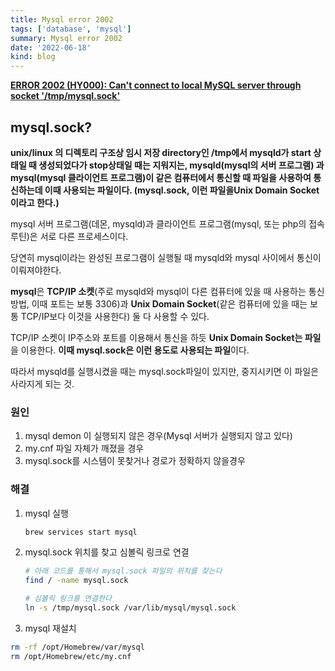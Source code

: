 ```yaml
---
title: Mysql error 2002
tags: ['database', 'mysql']
summary: Mysql error 2002
date: '2022-06-18'
kind: blog
---
```


**[ERROR 2002 (HY000): Can't connect to local MySQL server through socket '/tmp/mysql.sock'](https://stackoverflow.com/questions/15450091/error-2002-hy000-cant-connect-to-local-mysql-server-through-socket-tmp-mys)**

## mysql.sock?

**unix/linux 의 디렉토리 구조상 임시 저장 directory인 /tmp에서 mysqld가 start 상태일 때 생성되었다가 stop상태일 때는 지워지는, mysqld(mysql의 서버 프로그램) 과 mysql(mysql 클라이언트 프로그램)이 같은 컴퓨터에서 통신할 때 파일을 사용하여 통신하는데 이때 사용되는 파일이다. (mysql.sock, 이런 파일을Unix Domain Socket이라고 한다.)**

mysql 서버 프로그램(데몬, mysqld)과 클라이언트 프로그램(mysql, 또는 php의 접속 루틴)은 서로 다른 프로세스이다.

당연히 mysql이라는 완성된 프로그램이 실행될 때 mysqld와 mysql 사이에서 통신이 이뤄져야한다.

**mysql**은 **TCP/IP 소켓**(주로 mysqld와 mysql이 다른 컴퓨터에 있을 때 사용하는 통신 방법, 이때 포트는 보통 3306)과 **Unix Domain Socket**(같은 컴퓨터에 있을 때는 보통 TCP/IP보다 이것을 사용한다) 둘 다 사용할 수 있다.

TCP/IP 소켓이 IP주소와 포트를 이용해서 통신을 하듯 **Unix Domain Socket는 파일**을 이용한다. **이때 mysql.sock은 이런 용도로 사용되는 파일**이다.

따라서 mysqld를 실행시켰을 때는 mysql.sock파일이 있지만, 중지시키면 이 파일은 사라지게 되는 것.

### 원인

1. mysql demon 이 실행되지 않은 경우(Mysql 서버가 실행되지 않고 있다)
2. my.cnf 파일 자체가 깨졌을 경우
3. mysql.sock를 시스템이 못찾거나 경로가 정확하지 않을경우

### 해결

1. mysql 실행

   ```bash
   brew services start mysql
   ```

2. mysql.sock 위치를 찾고 심볼릭 링크로 연결

   ```bash
   # 아래 코드를 통해서 mysql.sock 파일의 위치를 찾는다
   find / -name mysql.sock
   ```

   ```bash
   # 심볼릭 링크를 연결한다
   ln -s /tmp/mysql.sock /var/lib/mysql/mysql.sock
   ```

3. mysql 재설치

```bash
rm -rf /opt/Homebrew/var/mysql
rm /opt/Homebrew/etc/my.cnf
```

